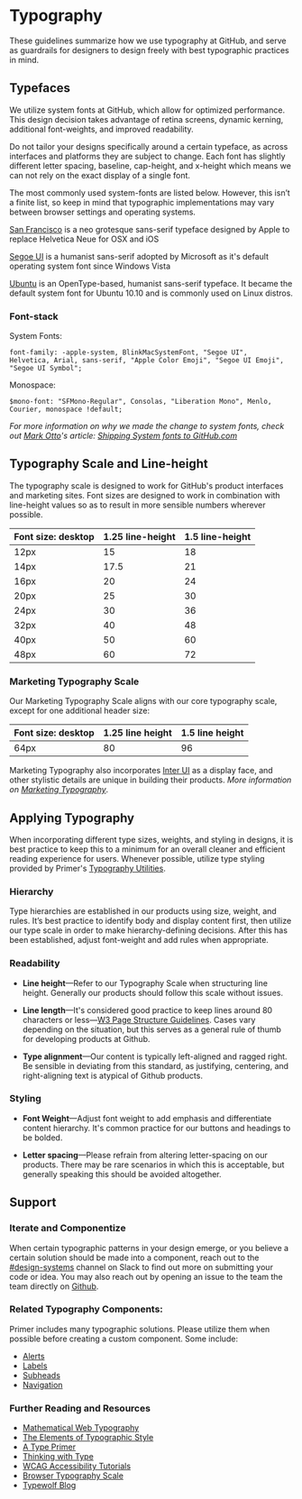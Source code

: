 
# Typography

These guidelines summarize how we use typography at GitHub, and serve as guardrails for designers to design freely with best typographic practices in mind.

<!-- {:toc} -->

## Typefaces

We utilize system fonts at GitHub, which allow for optimized performance. This design decision takes advantage of retina screens, dynamic kerning, additional font-weights, and improved readability.

Do not tailor your designs specifically around a certain typeface, as across interfaces and platforms they are subject to change. Each font has slightly different letter spacing, baseline, cap-height, and x-height which means we can not rely on the exact display of a single font.

The most commonly used system-fonts are listed below. However, this isn’t a finite list, so keep in mind that typographic implementations may vary between browser settings and operating systems.

<Box maxWidth={450}>
  <SF />
</Box>

[San Francisco](https://developer.apple.com/fonts/) is a neo grotesque sans-serif typeface designed by Apple to replace Helvetica Neue for OSX and iOS

<Box maxWidth={450}>
  <Segoe />
</Box>

[Segoe UI](https://developer.microsoft.com/en-us/fabric#/resources) is a humanist sans-serif adopted by Microsoft as it's default operating system font since Windows Vista

<Box maxWidth={450}>
  <Ubuntu />
</Box>

[Ubuntu](https://design.ubuntu.com/font/) is an OpenType-based, humanist sans-serif typeface. It became the default system font for Ubuntu 10.10 and is commonly used on Linux distros.

<!-- Download: [system-fonts.zip](https://github.com/primer/design/files/2583092/system-fonts.zip) -->

### Font-stack

System Fonts:

```
font-family: -apple-system, BlinkMacSystemFont, "Segoe UI",
Helvetica, Arial, sans-serif, "Apple Color Emoji", "Segoe UI Emoji", "Segoe UI Symbol";
```

Monospace:

```
$mono-font: "SFMono-Regular", Consolas, "Liberation Mono", Menlo, Courier, monospace !default;
```

_For more information on why we made the change to system fonts, check out [Mark Otto](http://markdotto.com/)'s article: [Shipping System fonts to GitHub.com](http://markdotto.com/2018/02/07/github-system-fonts/)_

## Typography Scale and Line-height

The typography scale is designed to work for GitHub's product interfaces and marketing sites. Font sizes are designed to work in combination with line-height values so as to result in more sensible numbers wherever possible.

| Font size: desktop | 1.25 line-height | 1.5 line-height |
| ------------------ | ---------------- | --------------- |
| 12px               | 15               | 18              |
| 14px               | 17.5             | 21              |
| 16px               | 20               | 24              |
| 20px               | 25               | 30              |
| 24px               | 30               | 36              |
| 32px               | 40               | 48              |
| 40px               | 50               | 60              |
| 48px               | 60               | 72              |

### Marketing Typography Scale

Our Marketing Typography Scale aligns with our core typography scale, except for one additional header size:

| Font size: desktop | 1.25 line height | 1.5 line height |
| ------------------ | ---------------- | --------------- |
| 64px               | 80               | 96              |

Marketing Typography also incorporates [Inter UI](https://rsms.me/inter/) as a display face, and other stylistic details are unique in building their products.
_More information on [Marketing Typography](https://styleguide.github.com/primer/utilities/marketing-type/)_.

## Applying Typography

When incorporating different type sizes, weights, and styling in designs, it is best practice to keep this to a minimum for an overall cleaner and efficient reading experience for users. Whenever possible, utilize type styling provided by Primer's [Typography Utilities](https://styleguide.github.com/primer/utilities/typography/).

### Hierarchy

Type hierarchies are established in our products using size, weight, and rules. It’s best practice to identify body and display content first, then utilize our type scale in order to make hierarchy-defining decisions. After this has been established, adjust font-weight and add rules when appropriate.

### Readability

- **Line height**—Refer to our Typography Scale when structuring line height. Generally our products should follow this scale without issues.

- **Line length**—It's considered good practice to keep lines around 80 characters or less—[W3 Page Structure Guidelines](https://www.w3.org/WAI/tutorials/page-structure/styling/). Cases vary depending on the situation, but this serves as a general rule of thumb for developing products at Github.
- **Type alignment**—Our content is typically left-aligned and ragged right. Be sensible in deviating from this standard, as justifying, centering, and right-aligning text is atypical of Github products.

### Styling

- **Font Weight**—Adjust font weight to add emphasis and differentiate content hierarchy. It's common practice for our buttons and headings to be bolded.

- **Letter spacing**—Please refrain from altering letter-spacing on our products. There may be rare scenarios in which this is acceptable, but generally speaking this should be avoided altogether.

## Support

### Iterate and Componentize

When certain typographic patterns in your design emerge, or you believe a certain solution should be made into a component, reach out to the [#design-systems](https://github.slack.com/messages/C0ZCGGGJ2) channel on Slack to find out more on submitting your code or idea. You may also reach out by opening an issue to the team the team directly on [Github](https://github.com/primer/primer).

### Related Typography Components:

Primer includes many typographic solutions. Please utilize them when possible before creating a custom component. Some include:

- [Alerts](https://styleguide.github.com/primer/components/alerts/)
- [Labels](https://styleguide.github.com/primer/components/labels/)
- [Subheads](https://styleguide.github.com/primer/components/subhead/)
- [Navigation](https://styleguide.github.com/primer/components/navigation/)

### Further Reading and Resources

- [Mathematical Web Typography](http://jxnblk.com/writing/posts/mathematical-web-typography/)
- [The Elements of Typographic Style](https://www.amazon.com/Elements-Typographic-Style-Robert-Bringhurst/dp/0881791326)
- [A Type Primer](https://www.amazon.com/Type-Primer-2nd-John-Kane-ebook/dp/B006Y1X55G)
- [Thinking with Type](http://thinkingwithtype.com/)
- [WCAG Accessibility Tutorials](https://www.w3.org/WAI/tutorials/page-structure/)
- [Browser Typography Scale](http://type-scale.com/)
- [Typewolf Blog](https://www.typewolf.com)

<!-- **etc.** -->

